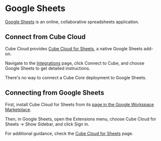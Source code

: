 # Google Sheets

[Google Sheets][link-google-sheets] is an online, collaborative spreadsheets
application.

<YouTubeVideo url="https://www.youtube.com/embed/qPp9hroqd4g"/>

## Connect from Cube Cloud

Cube Cloud provides [Cube Cloud for Sheets][ref-cube-cloud-for-sheets], a native
Google Sheets add-on.

Navigate to the [Integrations](/product/workspace/integrations#connect-specific-tools)
page, click <Btn>Connect to Cube</Btn>, and choose <Btn>Google Sheets</Btn> to get
detailed instructions.

<InfoBox>

There's no way to connect a Cube Core deployment to Google Sheets.

</InfoBox>

## Connecting from Google Sheets

First, install Cube Cloud for Sheets from its [page in the Google Workspace
Marketplace][link-marketplace-listing].

Then, in Google Sheets, open the <Btn>Extensions</Btn> menu, choose <Btn>Cube
Cloud for Sheets → Show Sidebar</Btn>, and click <Btn>Sign in</Btn>.

For additional guidance, check the [Cube Cloud for Sheets][ref-cube-cloud-for-sheets]
page.


[link-google-sheets]: https://workspace.google.com/products/sheets/
[ref-cube-cloud-for-sheets]: /product/apis-integrations/google-sheets
[link-marketplace-listing]: https://workspace.google.com/u/0/marketplace/app/cube_cloud_for_sheets/641460343379